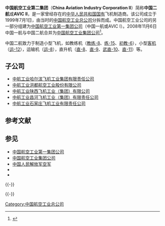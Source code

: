 {{Infobox Company 
|company_name = 中国航空工业第二集团
|company_name_en = China Aviation Industry Corporation II
|company_logo = 
|company_type = [[中國中央企業|中國中央企業]]
|company_slogan = 
|abbreviated_name = 中国二航
|fate                = 与[[中国航空工业第一集团公司|中国航空工业第一集团公司]]合并
|predecessor         = [[中国航空工业公司|中国航空工业公司]]的一部分
|successor           = [[中国航空工业集团公司|中国航空工业集团公司]]
|foundation          = {{Start date|1999|07|01}}
|defunct             = {{End date|2008|11|06}} 
|location = [[北京|北京]]
|key_people = 
|industry = [[航空|航空工业]]
|products = [[教练机|教练机]]、[[运输机|运输机]]
}}

'''中国航空工业第二集团'''（'''China Aviation Industry Corporation II'''）简称'''中国二航'''或'''AVIC II'''，是一家曾经存在的[[中华人民共和国|中华人民共和国]][[国有企业|国有]]飞机制造商。该公司成立于1999年7月1日，由当时的[[中国航空工业总公司|中国航空工业总公司]]分拆而成。中国航空工业公司的另一部分组建为[[中国航空工业第一集团公司|中国航空工业第一集团公司]]（中国一航或AVIC I）。2008年11月6日中国一航与中国二航合并为[[中国航空工业集团公司|中国航空工业集团公司]]<ref>{{Cite web |url=http://money.163.com/08/1108/19/4Q8GTR01002524SD.html |title=一航二航正式合并 新中国航空工业集团诞生 |access-date=2013-03-24 |archive-url=https://web.archive.org/web/20170604031920/http://money.163.com/08/1108/19/4Q8GTR01002524SD.html |archive-date=2017-06-04 |dead-url=yes }}</ref>。

中国二航致力于制造小型飞机，如教练机（[[教练-8|教练-8]]、[[练-15|练-15]]、[[初教-6|初教-6]]），小型[[客机|客机]]（[[运-12|运-12]]），运输机（[[运-8|运-8]]），直升机（[[直-8|直-8]]、[[直-9|直-9]]、[[武直-10|武直-10]]、[[直-11|直-11]]）等。

==子公司==
*[[哈尔滨飞机工业集团有限责任公司|中航工业哈尔滨飞机工业集团有限责任公司]]
*[[洪都航空工业股份有限公司|中航工业洪都航空工业股份有限公司]]
*[[陕西飞机工业（集团）有限公司|中航工业陕西飞机工业（集团）有限公司]]
*[[中航工业昌河飞机工业（集团）有限责任公司|中航工业昌河飞机工业（集团）有限责任公司]]
*[[中航工业石家庄飞机工业有限责任公司|中航工业石家庄飞机工业有限责任公司]]

== 参考文献 ==
{{Reflist}}

== 参见 ==
* [[中国航空工业第一集团公司|中国航空工业第一集团公司]]
* [[中国航空工业集团公司|中国航空工业集团公司]]
* [[中国人民解放军空军|中国人民解放军空军]]
* {{en}}{{tsl|en|List of Chinese aircraft|中国飞机列表}}
* {{en}}{{tsl|en|List of Chinese aircraft engines|中国飞机引擎列表}}


{{-}}
{{Serial|前身央企|从[[中国航空工业集团|中国航空工业总公司]]分离<br><small>前身机构:[[中华人民共和国航空航天工业部|中国航空航天工业部]]</small>|{{PRC}}[[中国中央企业|中央企业]]<br />'''中国航空工业第二集团公司'''<br />1999年7月——2008年11月|后继企业|[[中国航空工业集团|中国航空工业集团]]}}

{{-}}
{{中国十二大军工集团}}

[[Category:中国航空工业总公司|Category:中国航空工业总公司]]